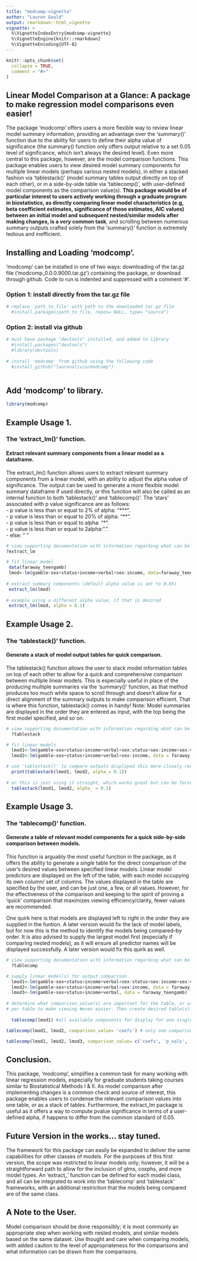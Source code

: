 ```yaml
---
title: "modcomp-vignette"
author: "Lauren Gould"
output: rmarkdown::html_vignette
vignette: >
  %\VignetteIndexEntry{modcomp-vignette}
  %\VignetteEngine{knitr::rmarkdown}
  %\VignetteEncoding{UTF-8}
---
```


```r
knitr::opts_chunk$set(
  collapse = TRUE,
  comment = "#>"
)
```

## Linear Model Comparison at a Glance: A package to make regression model comparisons even easier!  

The package 'modcomp' offers users a more flexible way to review linear model summary information, providing an advantage over the 'summary()' function due to the ability for users to define their alpha value of significance (the summary() function only offers output relative to a set 0.05 level of significance, which isn't always the desired level). Even more central to this package, however, are the model comparison functions. This package enables users to view desired model summary components for multiple linear models (perhaps various nested models), in either a stacked fashion via 'tablestack()' (model summary tables output directly on top of each other), or in a side-by-side table via 'tablecomp()', with user-defined model components as the comparison value(s). **This package would be of particular interest to users actively working through a graduate program in biostatistics, as directly comparing linear model characteristics (e.g, beta coefficient estimates, significance of those estimates, AIC values) between an initial model and subsequent nested/similar models after making changes, is a *very* common task**, and scrolling between numerous summary outputs crafted solely from the 'summary()' function is extremely tedious and inefficient.  

## Installing and Loading 'modcomp'. 

'modcomp' can be installed in one of two ways: downloading of the tar.gz file ('modcomp_0.0.0.9000.tar.gz') containing the package, or download through github. Code to run is indented and suppressed with a comment '#'. 

### Option 1: install directly from the tar.gz file

```r
# replace 'path_to_file' with path to the downloaded tar.gz file
  #install.packages(path_to_file, repos= NULL, type= "source")
```

### Option 2: install via github
```r
# must have package "devtools" installed, and added to library
  #install.packages("devtools")
  #library(devtools)
  
# install 'modcomp' from github using the following code
  #install_github("laurenalivia/modcomp")
  
```

## Add 'modcomp' to library. 
```r
library(modcomp)
```

## Example Usage 1. 
### The 'extract_lm()' function.  
#### Extract relevant summary components from a linear model as a dataframe.

The extract_lm() function allows users to extract relevant summary components from a linear model, with an ability to adjust the alpha value of significance. The output can be used to generate a more flexible model summary dataframe if used directly, or this function will also be called as an internal function to both 'tablestack()' and 'tablecomp()'. The 'stars' associated with p value significance are as follows:   
- p value is less than or equal to 2% of alpha: "\*\*\*".   
- p value is less than or equal to 20% of alpha: "\*\*".   
- p value is less than or equal to alpha: "\*\".   
- p value is less than or equal to 2alpha: ".".   
- else: " "

```r
# view supporting documentation with information regarding what can be supplied as input:
?extract_lm

# fit linear model
 data(faraway_teengamb)
 lmod<-lm(gamble~sex+status+income+verbal+sex:income, data=faraway_teengamb)
 
# extract summary components (default alpha value is set to 0.05)
 extract_lm(lmod)
 
# example using a different alpha value, if that is desired
 extract_lm(lmod, alpha = 0.1)
```


## Example Usage 2. 
### The 'tablestack()' function.   
#### Generate a stack of model output tables for quick comparison.  

The tablestack() function allows the user to stack model information tables on top of each other to allow for a quick and comprehensive comparison between multiple linear models. This is especially useful in place of the producing multiple summaries via the 'summary()' function, as that method produces too much white space to scroll through and doesn't allow for a direct alignment of the summary outputs to make comparison efficient. That is where this function, tablestack() comes in handy! Note: Model summaries are displayed in the order they are entered as input, with the top being the first model specified, and so on.

```r
# view supporting documentation with information regarding what can be supplied as input:
  ?tablestack

# fit linear models
  lmod1<-lm(gamble~sex+status+income+verbal+sex:status+sex:income+sex:verbal,data=faraway_teengamb)
  lmod2<-lm(gamble~sex+status+income+verbal+sex:income, data = faraway_teengamb)

# use 'tablestack()' to compare outputs displayed this more closely resembles what will output in your console:
  print(tablestack(lmod1, lmod2, alpha_= 0.1))
 
# or this is just using it straight, which works great but can be forced side-by-side upon knitting in rmarkdown. This can be fixed in a future version.
  tablestack(lmod1, lmod2, alpha_ = 0.1)
```



## Example Usage 3. 
### The 'tablecomp()' function.
#### Generate a table of relevant model components for a quick side-by-side comparison between models.

This function is arguably the *most* useful function in the package, as it offers the ability to generate a *single* table for the direct comparison of the user's desired values between specified linear models. Linear model predictors are displayed on the left of the table, with each model occupying its own column/ set of columns. The values displayed in the table are specified by the user, and can be just one, a few, or all values. However, for the effectiveness of the comparison and keeping to the spirit of proving a 'quick' comparison that maximizes viewing efficiency/clarity, fewer values are recommended.  

One quirk here is that models are displayed left to right in the order they are supplied in the funtion. A later version would fix the lack of model labels, but for now this is the method to identify the models being compared–by order. It is also advised to supply the largest model first (especially if comparing nested models), as it will ensure all predictor names will be displayed successfully. A later version would fix this quirk as well.  

```r
# view supporting documentation with information regarding what can be supplied as input:
  ?tablecomp

# supply linear model(s) for output comparison
  lmod1<-lm(gamble~sex+status+income+verbal+sex:status+sex:income+sex:verbal,data=faraway_teengamb)
  lmod2<-lm(gamble~sex+status+income+verbal+sex:income, data = faraway_teengamb)
  lmod3<-lm(gamble~sex+status+income+verbal, data = faraway_teengamb)
   
# determine what comparison_value(s) are important for the table, or user can do one comparison value
# per table to make viewing #even easier. Then create desired table(s) using 'comptable()'.
  
  tablecomp(lmod1) #all available components for display for one single model. 
```

```r
tablecomp(lmod1, lmod2, comparison_value= 'coefs') # only one comparison value to compare lmod1 and lmod2 that vary on the inclusion of some interaction terms.
```

```r
tablecomp(lmod1, lmod2, lmod3, comparison_value= c('coefs', 'p_vals', 'stars')) # comparing a few values between 3 models that vary on the inclusion of a few interaction terms.
```


## Conclusion. 

This package, 'modcomp', simplifies a common task for many working with linear regression models, especially for graduate students taking courses similar to Biostatistical Methods I & II. As model comparison after implementing changes is a common check and source of interest, this package enables users to condense the relevant comparison values into one table, or as a stack of tables. Furthermore, the extract_lm package is useful as it offers a way to compute pvalue significance in terms of a user-defined alpha, if happens to differ from the common standard of 0.05.   

## Future Version in the works... stay tuned.  

The framework for this package can easily be expanded to deliver the same capabilities for other classes of models. For the purposes of this first version, the scope was restricted to linear models only; however, it will be a straightforward path to allow for the inclusion of glms, coxphs, and more model types. An 'extract_' function can be defined for each model class, and all can be integrated to work into the 'tablecomp' and 'tablestack' frameworks, with an additional restriction that the models being compared are of the same class.  

## A Note to the User. 

Model comparison should be done responsibly; it is most commonly an appropriate step when working with nested models, and similar models based on the same dataset. Use thought and care when comparing models, with added caution to the level of appropriateness for the comparisons and what information can be drawn from the comparisons. 




